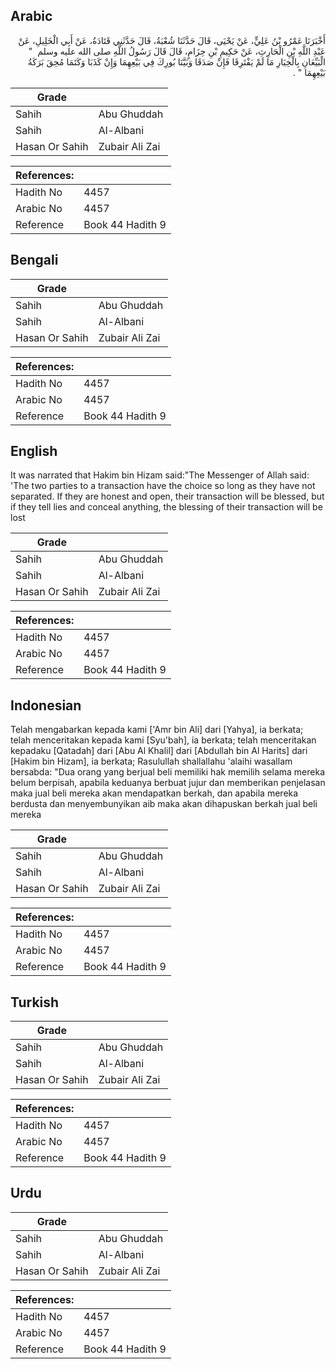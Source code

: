 ## Arabic


<div dir="rtl" lang="ar" style={{fontSize:'larger',backgroundColor:'#f8f9fa',padding:20}}>
أَخْبَرَنَا عَمْرُو بْنُ عَلِيٍّ، عَنْ يَحْيَى، قَالَ حَدَّثَنَا شُعْبَةُ، قَالَ حَدَّثَنِي قَتَادَةُ، عَنْ أَبِي الْخَلِيلِ، عَنْ عَبْدِ اللَّهِ بْنِ الْحَارِثِ، عَنْ حَكِيمِ بْنِ حِزَامٍ، قَالَ قَالَ رَسُولُ اللَّهِ صلى الله عليه وسلم ‏ "‏ الْبَيِّعَانِ بِالْخِيَارِ مَا لَمْ يَفْتَرِقَا فَإِنْ صَدَقَا وَبَيَّنَا بُورِكَ فِي بَيْعِهِمَا وَإِنْ كَذَبَا وَكَتَمَا مُحِقَ بَرَكَةُ بَيْعِهِمَا ‏"‏ ‏.‏
</div>
<div style={{backgroundColor:'#f8f9fa',padding:20, marginBottom: 10}}><table> <thead> <tr> <th>Grade</th> <th></th> </tr> </thead> <tbody> <tr><td>Sahih</td><td>Abu Ghuddah</td></tr><tr><td>Sahih</td><td>Al-Albani</td></tr><tr><td>Hasan Or Sahih</td><td>Zubair Ali Zai</td></tr></tbody></table><table> <thead> <tr> <th>References:</th> <th></th> </tr> </thead> <tbody><tr><td>Hadith No</td><td>4457</td></tr><tr><td>Arabic No</td><td>4457</td></tr><tr><td>Reference</td><td>Book 44 Hadith 9</td></tr></tbody></table></div>

## Bengali


<div dir="ltr" lang="bn" style={{fontSize:'larger',backgroundColor:'#f8f9fa',padding:20}}>

</div>
<div style={{backgroundColor:'#f8f9fa',padding:20, marginBottom: 10}}><table> <thead> <tr> <th>Grade</th> <th></th> </tr> </thead> <tbody> <tr><td>Sahih</td><td>Abu Ghuddah</td></tr><tr><td>Sahih</td><td>Al-Albani</td></tr><tr><td>Hasan Or Sahih</td><td>Zubair Ali Zai</td></tr></tbody></table><table> <thead> <tr> <th>References:</th> <th></th> </tr> </thead> <tbody><tr><td>Hadith No</td><td>4457</td></tr><tr><td>Arabic No</td><td>4457</td></tr><tr><td>Reference</td><td>Book 44 Hadith 9</td></tr></tbody></table></div>

## English


<div dir="ltr" lang="en" style={{fontSize:'larger',backgroundColor:'#f8f9fa',padding:20}}>
It was narrated that Hakim bin Hizam said:"The Messenger of Allah said: 'The two parties to a transaction have the choice so long as they have not separated. If they are honest and open, their transaction will be blessed, but if they tell lies and conceal anything, the blessing of their transaction will be lost
</div>
<div style={{backgroundColor:'#f8f9fa',padding:20, marginBottom: 10}}><table> <thead> <tr> <th>Grade</th> <th></th> </tr> </thead> <tbody> <tr><td>Sahih</td><td>Abu Ghuddah</td></tr><tr><td>Sahih</td><td>Al-Albani</td></tr><tr><td>Hasan Or Sahih</td><td>Zubair Ali Zai</td></tr></tbody></table><table> <thead> <tr> <th>References:</th> <th></th> </tr> </thead> <tbody><tr><td>Hadith No</td><td>4457</td></tr><tr><td>Arabic No</td><td>4457</td></tr><tr><td>Reference</td><td>Book 44 Hadith 9</td></tr></tbody></table></div>

## Indonesian


<div dir="ltr" lang="id" style={{fontSize:'larger',backgroundColor:'#f8f9fa',padding:20}}>
Telah mengabarkan kepada kami ['Amr bin Ali] dari [Yahya], ia berkata; telah menceritakan kepada kami [Syu'bah], ia berkata; telah menceritakan kepadaku [Qatadah] dari [Abu Al Khalil] dari [Abdullah bin Al Harits] dari [Hakim bin Hizam], ia berkata; Rasulullah shallallahu 'alaihi wasallam bersabda: "Dua orang yang berjual beli memiliki hak memilih selama mereka belum berpisah, apabila keduanya berbuat jujur dan memberikan penjelasan maka jual beli mereka akan mendapatkan berkah, dan apabila mereka berdusta dan menyembunyikan aib maka akan dihapuskan berkah jual beli mereka
</div>
<div style={{backgroundColor:'#f8f9fa',padding:20, marginBottom: 10}}><table> <thead> <tr> <th>Grade</th> <th></th> </tr> </thead> <tbody> <tr><td>Sahih</td><td>Abu Ghuddah</td></tr><tr><td>Sahih</td><td>Al-Albani</td></tr><tr><td>Hasan Or Sahih</td><td>Zubair Ali Zai</td></tr></tbody></table><table> <thead> <tr> <th>References:</th> <th></th> </tr> </thead> <tbody><tr><td>Hadith No</td><td>4457</td></tr><tr><td>Arabic No</td><td>4457</td></tr><tr><td>Reference</td><td>Book 44 Hadith 9</td></tr></tbody></table></div>

## Turkish


<div dir="ltr" lang="tr" style={{fontSize:'larger',backgroundColor:'#f8f9fa',padding:20}}>

</div>
<div style={{backgroundColor:'#f8f9fa',padding:20, marginBottom: 10}}><table> <thead> <tr> <th>Grade</th> <th></th> </tr> </thead> <tbody> <tr><td>Sahih</td><td>Abu Ghuddah</td></tr><tr><td>Sahih</td><td>Al-Albani</td></tr><tr><td>Hasan Or Sahih</td><td>Zubair Ali Zai</td></tr></tbody></table><table> <thead> <tr> <th>References:</th> <th></th> </tr> </thead> <tbody><tr><td>Hadith No</td><td>4457</td></tr><tr><td>Arabic No</td><td>4457</td></tr><tr><td>Reference</td><td>Book 44 Hadith 9</td></tr></tbody></table></div>

## Urdu


<div dir="rtl" lang="ur" style={{fontSize:'larger',backgroundColor:'#f8f9fa',padding:20}}>

</div>
<div style={{backgroundColor:'#f8f9fa',padding:20, marginBottom: 10}}><table> <thead> <tr> <th>Grade</th> <th></th> </tr> </thead> <tbody> <tr><td>Sahih</td><td>Abu Ghuddah</td></tr><tr><td>Sahih</td><td>Al-Albani</td></tr><tr><td>Hasan Or Sahih</td><td>Zubair Ali Zai</td></tr></tbody></table><table> <thead> <tr> <th>References:</th> <th></th> </tr> </thead> <tbody><tr><td>Hadith No</td><td>4457</td></tr><tr><td>Arabic No</td><td>4457</td></tr><tr><td>Reference</td><td>Book 44 Hadith 9</td></tr></tbody></table></div>